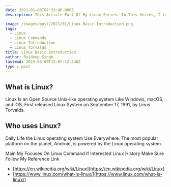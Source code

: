 ```yaml
---
date: 2021-01-08T07:33:40.000Z
description: This Article Part Of My Linux Series. In This Series, I try to Cover Lots of commands. If You are Beginner and Interested To Learn Linux Commands. Then follow it.

image: /images/post/2021/01/Linux-Basic-Introduction.png
tags:
  - Linux
  - Linux Commands
  - Linux Introduction
  - Linus Torvalds
title: Linux Basic Introduction
author: Rajdeep Singh
lastmod: 2023-03-09T15:07:12.346Z
type : post
---
```


## What is Linux?

Linux Is an Open Source Unix-like operating system Like Windows, macOS, and iOS. First released Linux System on September 17, 1991, by Linus Torvalds.

## Who uses Linux?

Daily Life the Linux operating system Use Everywhere. The most popular platform on the planet, Android, is powered by the Linux operating system.

Main My Focuses On Linux Command If Interested Linux History Make Sure Follow My Reference Link

- [https://en.wikipedia.org/wiki/Linux](https://en.wikipedia.org/wiki/Linux)
- [https://www.linux.com/what-is-linux/](https://www.linux.com/what-is-linux/)